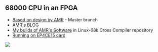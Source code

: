 ==  68000 CPU in an FPGA ==

* [https://github.com/robinsonb5/TG68_MiniSOC/tree/master Based on design by AMR] - Master branch
* [http://retroramblings.net/?p=785 AMR's BLOG]
* [https://github.com/douggilliland/Linux-68k/tree/master/TG68_AMR_Software My builds of AMR's Software] in  Linux-68k Cross Compiler repository
* [http://land-boards.com/blwiki/index.php?title=RETRO-EP4CE15 Running on EP4CE15 card]

<img src="http://land-boards.com/blwiki/images/0/03/P981-720px.jpg"></img>

